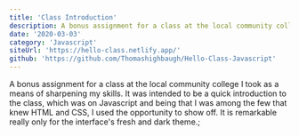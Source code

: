 ```yaml
---
title: 'Class Introduction'
description: A bonus assignment for a class at the local community college I took as a means of sharpening my skills. It was intended to be a quick introduction to the class, which was on Javascript and being that I was among the few that knew HTML and CSS, I used the opportunity to show off. It is remarkable really only for the interface's fresh and dark theme.;
date: '2020-03-03'
category: 'Javascript'
siteUrl: 'https://hello-class.netlify.app/'
github: 'https://github.com/Thomashighbaugh/Hello-Class-Javascript'
---
```


A bonus assignment for a class at the local community college I took as a means of sharpening my skills. It was intended to be a quick introduction to the class, which was on Javascript and being that I was among the few that knew HTML and CSS, I used the opportunity to show off. It is remarkable really only for the interface's fresh and dark theme.;
